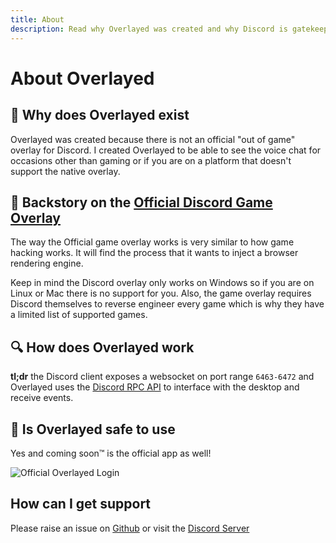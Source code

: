 ```yaml
---
title: About
description: Read why Overlayed was created and why Discord is gatekeeping
---
```



# About Overlayed

## 🤔 Why does Overlayed exist

Overlayed was created because there is not an official "out of game" overlay for Discord. I created Overlayed to be able to see the voice chat for occasions other than gaming or if you are on a platform that doesn't support the native overlay.

## 📔 Backstory on the [Official Discord Game Overlay](https://support.discord.com/hc/en-us/articles/217659737-Game-Overlay-101)

The way the Official game overlay works is very similar to how game hacking works. It will find the process that it wants to inject a browser rendering engine.

Keep in mind the Discord overlay only works on Windows so if you are on Linux or Mac there is no support for you. Also, the game overlay requires Discord themselves to reverse engineer every game which is why they have a limited list of supported games.

## 🔍 How does Overlayed work

**tl;dr** the Discord client exposes a websocket on port range `6463-6472` and Overlayed uses the [Discord RPC API](https://discord.com/developers/docs/topics/rpc) to interface with the desktop and receive events.

## 🦺 Is Overlayed safe to use

Yes and coming soon™ is the official app as well!

![Official Overlayed Login](/img/discord/overlayed-auth.png)

## How can I get support

Please raise an issue on [Github](https://github.com/Hacksore/Overlayed) or visit the <a target="_blank" href={DISCORD_INVITE_LINK}>Discord Server</a>
